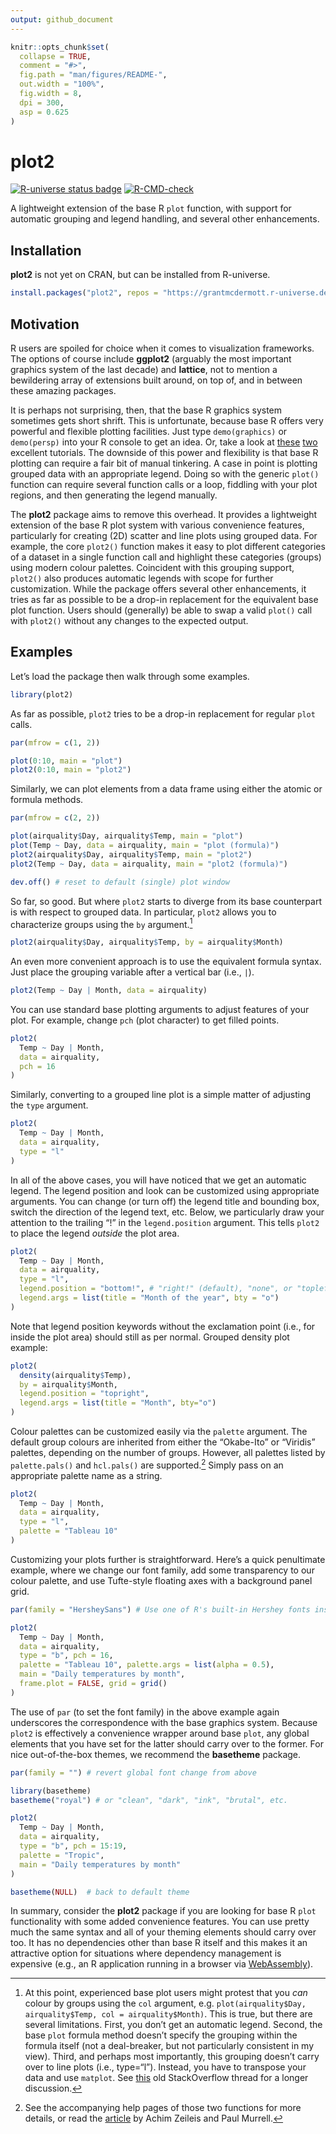 ```yaml
---
output: github_document
---
```


<!-- README.md is generated from README.Rmd. Please edit that file -->

```r
knitr::opts_chunk$set(
  collapse = TRUE,
  comment = "#>",
  fig.path = "man/figures/README-",
  out.width = "100%",
  fig.width = 8,
  dpi = 300,
  asp = 0.625
)
```

# plot2

<!-- badges: start -->
[![R-universe status badge](https://grantmcdermott.r-universe.dev/badges/plot2)](https://grantmcdermott.r-universe.dev)
[![R-CMD-check](https://github.com/grantmcdermott/plot2/actions/workflows/R-CMD-check.yaml/badge.svg)](https://github.com/grantmcdermott/plot2/actions/workflows/R-CMD-check.yaml)
<!-- badges: end -->

A lightweight extension of the base R `plot` function, with support for
automatic grouping and legend handling, and several other enhancements.

## Installation

**plot2** is not yet on CRAN, but can be installed from R-universe.

``` r
install.packages("plot2", repos = "https://grantmcdermott.r-universe.dev")
```

## Motivation

R users are spoiled for choice when it comes to visualization frameworks. The
options of course include **ggplot2** (arguably the most important graphics
system of the last decade) and **lattice**, not to mention a bewildering array
of extensions built around, on top of, and in between these amazing packages.

It is perhaps not surprising, then, that the base R graphics system sometimes
gets short shrift. This is unfortunate, because base R offers very powerful and
flexible plotting facilities. Just type `demo(graphics)` or `demo(persp)` into
your R console to get an idea. Or, take a look at
[these](https://github.com/karoliskoncevicius/tutorial_r_introduction/blob/main/baseplotting.md)
[two](https://quizzical-engelbart-d15a44.netlify.app/2021-2022_m2-data-2_visu-2_practice#1)
excellent tutorials. The downside of this power and flexibility is that base R
plotting can require a fair bit of manual tinkering. A case in point is
plotting grouped data with an appropriate legend. Doing so with the generic
`plot()` function can require several function calls or a loop, fiddling with
your plot regions, and then generating the legend manually.

The **plot2** package aims to remove this overhead. It provides a lightweight
extension of the base R plot system with various convenience features,
particularly for creating (2D) scatter and line plots using grouped data. For
example, the core `plot2()` function makes it easy to plot different categories
of a dataset in a single function call and highlight these categories (groups)
using modern colour palettes. Coincident with this grouping support, `plot2()`
also produces automatic legends with scope for further customization. While the
package offers several other enhancements, it tries as far as possible to be a
drop-in replacement for the equivalent base plot function. Users should
(generally) be able to swap a valid `plot()` call with `plot2()` without any
changes to the expected output.

## Examples

Let's load the package then walk through some examples.

```r
library(plot2)
```

As far as possible, `plot2` tries to be a drop-in replacement for regular `plot`
calls.

```r
par(mfrow = c(1, 2))

plot(0:10, main = "plot")
plot2(0:10, main = "plot2")
```

Similarly, we can plot elements from a data frame using either the atomic or
formula methods.

```r
par(mfrow = c(2, 2))

plot(airquality$Day, airquality$Temp, main = "plot")
plot(Temp ~ Day, data = airquality, main = "plot (formula)")
plot2(airquality$Day, airquality$Temp, main = "plot2")
plot2(Temp ~ Day, data = airquality, main = "plot2 (formula)")

dev.off() # reset to default (single) plot window
```

So far, so good. But where `plot2` starts to diverge from its base counterpart is
with respect to grouped data. In particular, `plot2` allows you to characterize
groups using the `by` argument.^[At this point, experienced base plot users 
might protest that you _can_ colour by groups using the `col` argument, e.g.
`plot(airquality$Day, airquality$Temp, col = airquality$Month)`. This is true,
but there are several limitations. First, you don't get an automatic legend.
Second, the base `plot` formula method doesn't specify the grouping within the
formula itself (not a deal-breaker, but not particularly consistent in my view).
Third, and perhaps most importantly, this grouping doesn't carry over to line
plots (i.e., type="l"). Instead, you have to transpose your data and use
`matplot`. See
[this](https://stackoverflow.com/questions/10519873/how-to-create-a-line-plot-with-groups-in-base-r-without-loops)
old StackOverflow thread for a longer discussion.]

```r
plot2(airquality$Day, airquality$Temp, by = airquality$Month)
```

An even more convenient approach is to use the equivalent formula syntax. Just
place the grouping variable after a vertical bar (i.e., `|`).

```r
plot2(Temp ~ Day | Month, data = airquality)
```

You can use standard base plotting arguments to adjust features of your plot.
For example, change `pch` (plot character) to get filled points.

```r
plot2(
  Temp ~ Day | Month,
  data = airquality,
  pch = 16
)
```

Similarly, converting to a grouped line plot is a simple matter of adjusting the
`type` argument.

```r
plot2(
  Temp ~ Day | Month,
  data = airquality,
  type = "l"
)
```

In all of the above cases, you will have noticed that we get an automatic
legend. The legend position and look can be customized using appropriate
arguments. You can change (or turn off) the legend title and bounding box,
switch the direction of the legend text, etc. Below, we particularly draw your
attention to the trailing "!" in the `legend.position` argument. This tells
`plot2` to place the legend _outside_ the plot area.

```r
plot2(
  Temp ~ Day | Month,
  data = airquality,
  type = "l",
  legend.position = "bottom!", # "right!" (default), "none", or "topleft", etc.
  legend.args = list(title = "Month of the year", bty = "o")
)
```

Note that legend position keywords without the exclamation point (i.e., for
inside the plot area) should still as per normal. Grouped density plot example:

```r
plot2(
  density(airquality$Temp),
  by = airquality$Month, 
  legend.position = "topright",
  legend.args = list(title = "Month", bty="o")
)
```

Colour palettes can be customized easily via the `palette` argument. The default
group colours are inherited from either the "Okabe-Ito" or "Viridis" palettes,
depending on the number of groups. However, all palettes listed by
`palette.pals()` and `hcl.pals()` are supported.^[See the accompanying help
pages of those two functions for more details, or read the
[article](https://arxiv.org/pdf/2303.04918.pdf) by Achim Zeileis and Paul
Murrell.] Simply pass on an appropriate palette name as a string.

```r
plot2(
  Temp ~ Day | Month,
  data = airquality,
  type = "l",
  palette = "Tableau 10"
)
```

Customizing your plots further is straightforward. Here's a quick penultimate
example, where we change our font family, add some transparency to our colour
palette, and use Tufte-style floating axes with a background panel grid. 

```r
par(family = "HersheySans") # Use one of R's built-in Hershey fonts instead of Arial default

plot2(
  Temp ~ Day | Month,
  data = airquality,
  type = "b", pch = 16,
  palette = "Tableau 10", palette.args = list(alpha = 0.5),
  main = "Daily temperatures by month",
  frame.plot = FALSE, grid = grid()
)
```

The use of `par` (to set the font family) in the above example again underscores
the correspondence with the base graphics system. Because `plot2` is effectively
a convenience wrapper around base `plot`, any global elements that you have set
for the latter should carry over to the former. For nice out-of-the-box themes,
we recommend the **basetheme** package.

```r
par(family = "") # revert global font change from above

library(basetheme)
basetheme("royal") # or "clean", "dark", "ink", "brutal", etc.

plot2(
  Temp ~ Day | Month,
  data = airquality,
  type = "b", pch = 15:19,
  palette = "Tropic",
  main = "Daily temperatures by month"
)

basetheme(NULL)  # back to default theme
```

In summary, consider the **plot2** package if you are looking for base R `plot`
functionality with some added convenience features. You can use pretty much the
same syntax and all of your theming elements should carry over too. It has no
dependencies other than base R itself and this makes it an attractive option for
situations where dependency management is expensive (e.g., an R application
running in a browser via [WebAssembly](https://docs.r-wasm.org/webr/latest/)).